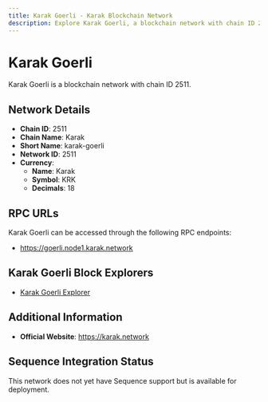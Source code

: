```yaml
--- 
title: Karak Goerli - Karak Blockchain Network
description: Explore Karak Goerli, a blockchain network with chain ID 2511. Learn about its native currency, Karak, and how to interact with the network.
---
```


# Karak Goerli

Karak Goerli is a blockchain network with chain ID 2511.

## Network Details

- **Chain ID**: 2511
- **Chain Name**: Karak
- **Short Name**: karak-goerli
- **Network ID**: 2511
- **Currency**: 
  - **Name**: Karak
  - **Symbol**: KRK
  - **Decimals**: 18

## RPC URLs

Karak Goerli can be accessed through the following RPC endpoints:

- https://goerli.node1.karak.network

## Karak Goerli Block Explorers

- [Karak Goerli Explorer](https://goerli.scan.karak.network)

## Additional Information

- **Official Website**: https://karak.network

## Sequence Integration Status

This network does not yet have Sequence support but is available for deployment.

